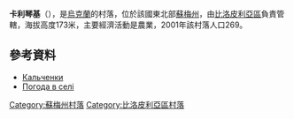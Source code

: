 {{coord|51|5|51|N|34|9|0|E|scale:100000_region:UA|display=title}}

'''卡利琴基'''（{{lang-uk|Кальченки}}），是[[烏克蘭|烏克蘭]]的村落，位於該國東北部[[蘇梅州|蘇梅州]]，由[[比洛皮利亞區|比洛皮利亞區]]負責管轄，海拔高度173米，主要經濟活動是農業，2001年該村落人口269。

==參考資料==
*[http://w1.c1.rada.gov.ua/pls/z7502/A005?rdat1=02.02.2010&rf7571=28639 Кальченки]{{dead link|date=2017年11月 |bot=InternetArchiveBot |fix-attempted=yes }}
*[http://weather.in.ua/ua/symskaja/9896 Погода в селі ] {{Wayback|url=http://weather.in.ua/ua/symskaja/9896 |date=20111219231611 }}

{{DEFAULTSORT:Кальченки}}

[[Category:蘇梅州村落|Category:蘇梅州村落]]
[[Category:比洛皮利亞區村落|Category:比洛皮利亞區村落]]


{{Sumy-geo-stub}}